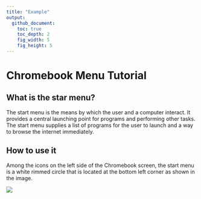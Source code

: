 ```yaml
---
title: "Example"
output:
  github_document:
    toc: true
    toc_depth: 2
    fig_width: 5
    fig_height: 5
---
```


# Chromebook Menu Tutorial

## What is the star menu?
The start menu is the means by which the user and a computer interact. It provides a central launching point for programs and performing other tasks. The start menu supplies a list of programs for the user to launch and a way to browse the internet immediately. 

## How to use it

Among the icons on the left side of the Chromebook screen, the start menu is a white rimmed circle that is located at the bottom left corner as shown in the image.

![](https://cloud.githubusercontent.com/assets/19320775/26592016/7ec851c0-452d-11e7-86a8-832d66331abb.png)


